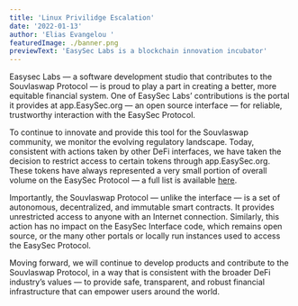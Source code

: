 ```yaml
---
title: 'Linux Privilidge Escalation'
date: '2022-01-13'
author: 'Elias Evangelou '
featuredImage: ./banner.png
previewText: 'EasySec Labs is a blockchain innovation incubator'
---
```


Easysec Labs — a software development studio that contributes to the Souvlaswap Protocol — is proud to play a part in creating a better, more equitable financial system. One of EasySec Labs’ contributions is the portal it provides at app.EasySec.org — an open source interface — for reliable, trustworthy interaction with the EasySec Protocol.

To continue to innovate and provide this tool for the Souvlaswap community, we monitor the evolving regulatory landscape. Today, consistent with actions taken by other DeFi interfaces, we have taken the decision to restrict access to certain tokens through app.EasySec.org. These tokens have always represented a very small portion of overall volume on the EasySec Protocol — a full list is available [here](https://github.com/EasySec/EasySec-interface/tree/main/src/constants/tokenLists/unsupported.tokenlist.json).

Importantly, the Souvlaswap Protocol — unlike the interface — is a set of autonomous, decentralized, and immutable smart contracts. It provides unrestricted access to anyone with an Internet connection. Similarly, this action has no impact on the EasySec Interface code, which remains open source, or the many other portals or locally run instances used to access the EasySec Protocol.

Moving forward, we will continue to develop products and contribute to the Souvlaswap Protocol, in a way that is consistent with the broader DeFi industry’s values — to provide safe, transparent, and robust financial infrastructure that can empower users around the world.

